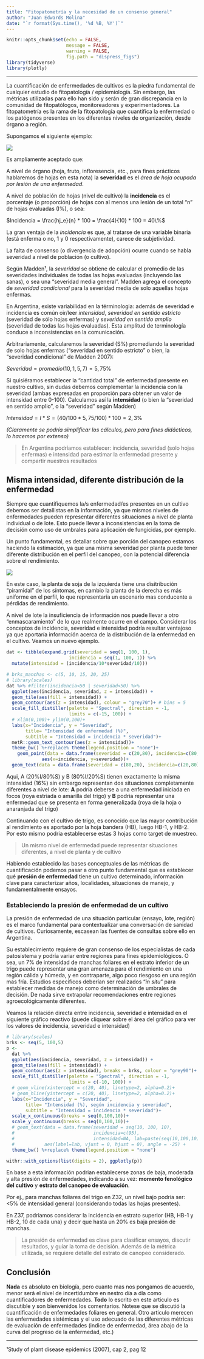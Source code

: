 ```yaml
---
title: "Fitopatometría y la necesidad de un consenso general"
author: "Juan Edwards Molina"
date: "`r format(Sys.time(), '%d %B, %Y')`"
---
```


```r
knitr::opts_chunk$set(echo = FALSE, 
                      message = FALSE,
                      warning = FALSE, 
                      fig.path = "dispress_figs")
library(tidyverse)
library(plotly)
```

--- 

La cuantificación de enfermedades de cultivos es la piedra fundamental de cualquier estudio de fitopatología / epidemiología. Sin embargo, las métricas utilizadas para ello han sido y serán de gran discrepancia en la comunidad de fitopatólogos, monitoreadores y experimentadores. La fitopatometría es la rama de la fitopatología que cuantifica la enfermedad o los patógenos presentes en los diferentes niveles de organización, desde órgano a región.   

Supongamos el siguiente ejemplo: 

![](https://docs.google.com/drawings/d/e/2PACX-1vSG5ML3zt_0_xk-z3H8wb1bH4Vs6Ip1lJHRIPKHC0WvG6NLTJ4KgWtRJe27dgny_FXPnzPss9BQmjAn/pub?w=882&h=279) 

Es ampliamente aceptado que: 

A nivel de órgano (hoja, fruto, infloresencia, etc., para fines prácticos hablaremos de hojas en esta nota) la **severidad** es el _área de hoja ocupada por lesión de una enfermedad_. 

A nivel de población de hojas (nivel de cultivo) la **incidencia** es el porcentaje (o proporción) de hojas con al menos una lesión de un total "n" de hojas evaluadas (I%), o sea: 

$Incidencia = \frac{hj_e}{n} * 100 = \frac{4}{10} * 100 = 40\%$

La gran ventaja de la *incidencia* es que, al tratarse de una variable binaria (está enferma o no, 1 y 0 respectivamente), carece de subjetividad.

La falta de consenso (o divergencia de adopción) ocurre cuando se habla severidad a nivel de población (o cultivo). 

Según Madden¹, la *severidad* se obtiene de calcular el promedio de las severidades individuales de todas las hojas evaluadas (incluyendo las sanas), o sea una "severidad media general". Madden agrega el concepto de *severidad condicional* para la severidad media de solo aquellas hojas enfermas. 

En Argentina, existe variabilidad en la términologia: además de severidad e incidencia es común oir/leer *intensidad*, *severidad en sentido estricto* (severidad de sólo hojas enfermas) y *severidad en sentido amplio* (severidad de todas las hojas evaluadas). Esta amplitud de terminología conduce a inconsistencias en la comunicación.

Arbitrariamente, calcularemos la severidad (S%) promediando la severidad de solo hojas enfermas  ("severidad en sentido estricto" o bien, la "severidad condicional" de Madden 2007):

$Severidad = promedio(10,1,5,7) = 5,75\%$ 

Si quisiéramos establecer la "cantidad total" de enfermedad presente en nuestro cultivo, sin dudas debemos complementar la incidencia con la severidad (ambas expresadas en proporción para obtener un valor de intensidad entre 0-100). Calculamos así la **intensidad** (o bien la "severidad en sentido amplio", o la "severidad" según Madden)

$Intensidad = I * S = (40/100 * 5,75/100)*100 = 2,3 \%$

_(Claramente se podría simplificar los cálculos, pero para fines didácticos, lo hacemos por extenso)_

> En Argentina podríamos establecer: incidencia, severidad (solo hojas enfermas) e intensidad para estimar la enfermedad presente y compartir nuestros resultados

## Misma intensidad, diferente distribución de la enfermedad

Siempre que cuantifiquemos la/s enfermedad/es presentes en un cultivo debemos ser detallistas en la información, ya que mismos niveles de enfermedades pueden representar diferentes situaciones a nivel de planta individual o de lote. Esto puede llevar a inconsistencias en la toma de decisión como uso de umbrales para aplicación de fungicidas, por ejemplo.

Un punto fundamental, es detallar sobre que porción del canopeo estamos haciendo la estimación, ya que una misma severidad por planta puede tener diferente distribución en el perfil del canopeo, con la potencial diferencia sobre el rendimiento.   

![](https://docs.google.com/drawings/d/e/2PACX-1vSESR-P4u_Gm_j-GxhTwy7R9GUEmBFLIgGATxjOkH_U39ScMT30e5UR_FfaNomyZ5ZxVKsUnn9Fz1SS/pub?w=635&h=306)

En este caso, la planta de soja de la izquierda tiene una disitribución "piramidal" de los síntomas, en cambio la planta de la derecha es más uniforme en el perfil, lo que representaría un escenario mas conducente a pérdidas de rendimiento.  

A nivel de lote la insuficiencia de información nos puede llevar a otro "enmascaramiento" de lo que realmente ocurre en el campo. Considerar los conceptos de incidencia, severidad e intensidad podría resultar ventajoso ya que aportaría información acerca de la distribución de la enfermedad en el cultivo. Veamos un nuevo ejemplo.

```r
dat <- tibble(expand.grid(severidad = seq(1, 100, 1), 
                       incidencia = seq(1, 100, 1)) %>% 
  mutate(intensidad = (incidencia/10*severidad/10)))
```

```r
# brks_manchas <- c(5, 10, 15, 20, 25)
# library(scales)
dat %>% #filter(incidencia<50 | severidad<50) %>% 
  ggplot(aes(incidencia, severidad, z = intensidad)) + 
  geom_tile(aes(fill = intensidad)) +
  geom_contour(aes(z = intensidad), colour = "grey70")+ # bins = 5
  scale_fill_distiller(palette = "Spectral", direction = -1, 
                       limits = c(-15, 100)) +
  # xlim(0,100)+ ylim(0,100)+
  labs(x="Incidencia", y = "Severidad", 
       title= "Intensidad de enfermedad (%)",
       subtitle = "Intensidad = incidencia * severidad")+
  metR::geom_text_contour(aes(z = intensidad))+
  theme_bw() %+replace% theme(legend.position = "none")+
    geom_point(data = data.frame(severidad = c(20,80), incidencia=c(80,20), intensidad=NA), 
             aes(x=incidencia, y=severidad))+
  geom_text(data = data.frame(severidad = c(80,20), incidencia=c(20,80), intensidad=NA, lab=c("A", "B")),  aes(label=lab, vjust = 0, hjust = -0.5))
```

Aqui, A (20%I/80%S) y B (80%I/20%S) tienen exactamente la misma intensidad (16%) sin embargo representan dos situaciones completamente diferentes a nivel de lote: **A** podría deberse a una enfermedad iniciada en focos (roya estriada o amarilla del trigo) y **B** podria representar una enfermedad que se presenta en forma generalizada (roya de la hoja o anaranjada del trigo)  

Continuando con el cultivo de trigo, es conocido que las mayor contribución al rendimiento es aportado por la hoja bandera (HB), luego HB-1, y HB-2. Por esto mismo podria establecerse estas 3 hojas como target de muestreo. 

> Un mismo nivel de enfermedad puede representar situaciones diferentes, a nivel de planta y de cultivo

Habiendo establecido las bases conceptuales de las métricas de cuantificación podemos pasar a otro punto fundamental que es establecer qué **presión de enfermedad** tiene un cultivo determinado, información clave para caracterizar años, localidades, situaciones de manejo, y fundamentalmente ensayos.

### Estableciendo la presión de enfermedad de un cultivo

La presión de enfermedad de una situación particular (ensayo, lote, región) es el marco fundamental para contextualizar una conversación de sanidad de cultivos. Curiosamente, escasean las fuentes de consultas sobre ello en Argentina. 

Su establecimiento requiere de gran consenso de los especialistas de cada patosistema y podría variar entre regiones para fines epidemiológicos. O sea, un 7% de intensidad de manchas foliares en el estrato inferior de un trigo puede representar una gran amenaza para el rendimiento en una región cálida y húmeda, y en contraparte, algo poco riesgoso en una región mas fría. Estudios especificos deberían ser realizados "*in situ*" para establecer medidas de manejo como determinación de umbrales de decisión. De nada sirve extrapolar recomendaciones entre regiones agroecológicamente diferentes.   

Veamos la relación directa entre incidencia, severidad e intensidad en el siguiente gráfico reactivo (puede cliquear sobre el área del gráfico para ver los valores de incidencia, severidad e intensidad)


```r
# library(scales)
brks <- seq(5, 100,5)
p <- 
  dat %>% 
  ggplot(aes(incidencia, severidad, z = intensidad)) + 
  geom_tile(aes(fill = intensidad)) +
  geom_contour(aes(z = intensidad), breaks = brks, colour = "grey90")+ # bins = 5
  scale_fill_distiller(palette = "Spectral", direction = -1, 
                       limits = c(-10, 100)) +
  # geom_vline(xintercept = c(20, 40), linetype=2, alpha=0.2)+
  # geom_hline(yintercept = c(20, 40), linetype=2, alpha=0.2)+
  labs(x="Incidencia", y = "Severidad", 
       title= "Intensidad (%), según incidencia y severidad",
       subtitle = "Intensidad = incidencia * severidad")+
  scale_x_continuous(breaks = seq(0,100,10))+
  scale_y_continuous(breaks = seq(0,100,10))+
  # geom_text(data = data.frame(severidad = seq(10, 100, 10), 
  #                             incidencia=c(95), 
  #                             intensidad=NA, lab=paste(seq(10,100,10), "%")), 
  #           aes(label=lab, vjust = 0, hjust = 0), angle = -25) +
  theme_bw() %+replace% theme(legend.position = "none")

withr::with_options(list(digits = 2), ggplotly(p))
```

En base a esta información podrian establecerse zonas de baja, moderada y alta presión de enfermedades, indicando a su vez: **momento fenológico del cultivo** y **estrato del canopeo de evaluación**. 

Por ej., para manchas foliares del trigo en Z32, un nivel bajo podria ser: <5% de intensidad general (considerando todas las hojas presentes). 

En Z37, podriamos considerar la incidencia en estrato superior (HB, HB-1 y HB-2, 10 de cada una) y decir que hasta un 20% es baja presión de manchas.                     

> La presión de enfermedad es clave para clasificar ensayos, discutir resultados, y guiar la toma de decisión. Además de la métrica utilizada, se requiere detalle del estrato de canopeo considerado.

## Conclusión 

**Nada** es absoluto en biología, pero cuanto mas nos pongamos de acuerdo, menor será el nivel de incertidumbre en nestro día a día como cuantificadores de enfermedades. **Todo** lo escrito en este articulo es discutible y son bienvenidos los comentarios. Notese que se discutió la cuantificación de enfermedades foliares en general. Otro articulo merecen las enfermedades sistémicas y el uso adecuado de las diferentes métricas de evaluación de enfermedades (indice de enfermedad, área abajo de la curva del progreso de la enfermedad, etc.) 

---

¹Study of plant disease epidemics (2007), cap 2, pag 12 
